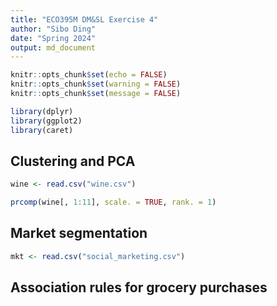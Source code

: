 ```yaml
---
title: "ECO395M DM&SL Exercise 4"
author: "Sibo Ding"
date: "Spring 2024"
output: md_document
---
```


```r
knitr::opts_chunk$set(echo = FALSE)
knitr::opts_chunk$set(warning = FALSE)
knitr::opts_chunk$set(message = FALSE)

library(dplyr)
library(ggplot2)
library(caret)

```

## Clustering and PCA
```r
wine <- read.csv("wine.csv")

prcomp(wine[, 1:11], scale. = TRUE, rank. = 1)
```








## Market segmentation
```r
mkt <- read.csv("social_marketing.csv")
```








## Association rules for grocery purchases
```r

```

